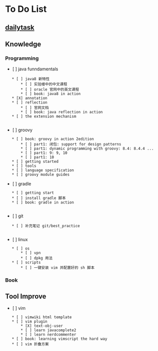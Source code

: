 = To Do List =

== [[dailytask/dailytask|dailytask]] ==

== Knowledge ==

=== Programming ===

* [ ] java funndamentals
	* [ ] java8 新特性
		* [ ] 实验楼中的中文课程	
		* [ ] oracle 官网中的英文课程
		* [ ] book: java8 in action
	* [X] annotation
	* [ ] reflection	
		* [ ] 官网文档 
		* [ ] book: java reflection in action
	* [ ] the extension mechanism
	
* [ ] groovy
	* [ ] book: groovy in action 2edition 
		* [ ] part1: 闭包: support for design patterns
		* [ ] part1: dynamic programming with groovy: 8.4: 8.4.4 ...
		* [ ] part1: 9: 9, 10
		* [ ] part1: 10
	* [ ] getting started 
	* [ ] tools
	* [ ] language specification
	* [ ] groovy module guides

* [ ] gradle
	* [ ] getting start
	* [ ] install gradle 脚本
	* [ ] book: gradle in action 
	
* [ ] git
	* [ ] 补充笔记 git/best_practice
	 
* [ ] linux
	* [ ] os
		* [ ] vpn
		* [ ] dpkg 用法
	* [ ] scripts
		* [ ] 一键安装 vim 并配置好的 sh 脚本

	
=== Book ===

== Tool Improve ==

* [ ] vim
	* [ ] vimwiki html template
	* [ ] vim plugin
		* [X] text-obj-user
		* [ ] learn javacomplete2
		* [ ] learn nerdcommenter
	* [ ] book: learning vimscript the hard way
	* [ ] vim 折叠方案
	
